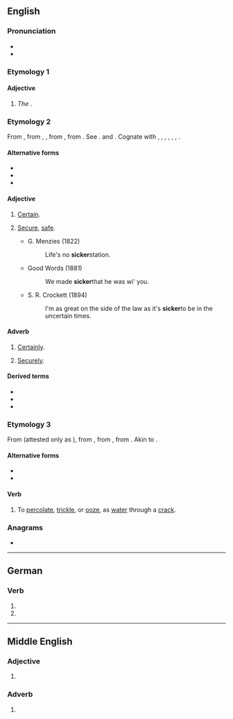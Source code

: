 ==English==

===Pronunciation===
* {{rhymes|ɪkə(ɹ)|lang=en}}
* {{audio|en-uk-sicker.ogg|Audio (US)|lang=en}}

===Etymology 1===
{{compound|sick|-er|lang=en}}

====Adjective====
{{head|en|adjective comparative form}}

# ''The'' {{en-comparative of|sick}}.

===Etymology 2===
From {{inh|en|enm|siker||secure, safe, stable, certain; gewiss, securely, safely, certainly}}, from {{inh|en|ang|sicer}}, {{m|ang|sicor||secure from, free from guilt and the punishment, safe, free from danger or harm, sure, certain, free from doubt, trustworthy}}, from {{inh|en|gem-pro|*sikuraz||free, secure}}, from {{etyl|la|en}} {{m|la|sēcūrus||secure|lit=without care}}. See {{l|en|secure}}. {{doublet|en|sure}} and {{m|en|secure}}. Cognate with {{cog|sco|siker}}, {{m|sco|seker||safe, secure}}, {{cog|frr|sijcker||sure, secure}}, {{cog|nl|zeker||sure, certain, safe, secure, confirmed}}, {{cog|de|sicher||sure, secure, confirmed}}, {{cog|sv|säker||secure, safe, sure}}, {{cog|no|sikker||secure}}.

====Alternative forms====
* {{l|en|siker}}
* {{l|en|siccer}}
* {{l|en|siccar}}

====Adjective====
{{en-adj|?}}

# {{lb|en|obsolete|outside|dialects}} [[certain|Certain]].
#: {{ux|en|I'm '''sicker''' that he's not home.}}
# {{lb|en|obsolete|outside|dialects}} [[secure|Secure]], [[safe]].
#: {{ux|en|To walk a '''sicker '''path}}
#* G. Menzies (1822)
#*: Life's no '''sicker '''station.
#* Good Words (1881)
#*: We made '''sicker '''that he was wi' you.
#* S. R. Crockett (1894)
#*: I'm as great on the side of the law as it's '''sicker '''to be in the uncertain times.

====Adverb====
{{en-adv|?}}

# {{lb|en|obsolete|outside|dialects}} [[certainly|Certainly]].
# {{lb|en|obsolete|outside|dialects}} [[securely|Securely]].

====Derived terms====
* {{l|en|sickerly}}
* {{l|en|sickerhood}}
* {{l|en|sickerness}}

===Etymology 3===
From {{inh|en|enm|*sikeren}} (attested only as {{m|enm|sikeniez|t=(it) trickles, (it) leaks, (it) oozes}}), from {{inh|en|ang|sicerian|t=to ooze, seep}}, from {{inh|en|gem-pro|*sikrōną|t=to trickle}}, from {{der|en|gem-pro|*sīką|t=slow running water}}. Akin to {{m|en|sitch}}.

====Alternative forms====
* {{l|en|sigger}}
* {{l|en|zigger}}

====Verb====
{{en-verb}}

# {{lb|en|mining|UK|dialect}} To [[percolate]], [[trickle]], or [[ooze]], as [[water]] through a [[crack]].

{{Webster 1913}}

===Anagrams===
* {{anagrams|en|a=ceikrs|Rickes|Riecks|ickers|scrike}}

----

==German==

===Verb===
{{head|de|verb form}}

# {{de-verb form of|sickern|1|s|g}}
# {{de-verb form of|sickern|i|s}}

----

==Middle English==

===Adjective===
{{head|enm|adjective}}

# {{alternative form of|lang=enm|siker}}

===Adverb===
{{head|enm|adverb}}

# {{alternative form of|lang=enm|siker}}